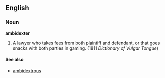 ==English==
===Noun===
'''ambidexter'''
# {{vulgar}} A lawyer who takes fees from both plaintiff and defendant, or that goes snacks with both parties in gaming. (1811 ''Dictionary of Vulgar Tongue'')

====See also====
*[[ambidextrous]]
